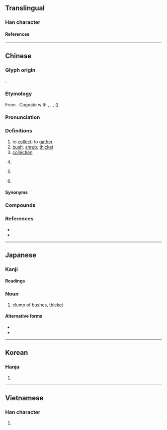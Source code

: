 {{also|丛}}
{{character info}}
==Translingual==

===Han character===
{{Han char|rn=29|rad=又|as=16|sn=18|four=32147|canj=TCTE|ids=⿱丵取}}

====References====
{{Han ref|kx=0167.120|dkj=03220|dj=0379.080|hdz=10402.150|uh=53E2}}

----

==Chinese==
{{zh-forms|s=丛|alt=樷,藂,欉-variant and Min Nan vernacular,菆}}

===Glyph origin===
{{Han etym}}
{{Han compound|丵|取|c1=s|c2=p|ls=psc}}.

===Etymology===
From {{inh|zh|sit-pro|*C-tsəw-k/ŋ||to collect; to gather; to assemble}}. Cognate with {{och-l|聚|to collect; to store}}, {{och-l|族|clan}}, {{och-l|最|to collect; most}}, {{och-l|稯|sheaf; bundle}} ({{zh-ref|Schuessler, 2007}}).

===Pronunciation===
{{zh-pron
|m=cóng,cōng,1nb=standard,2nb=variant
|m-s=
|c=cung4
|c-t=duung3
|g=
|h=pfs=
|j=
|mb=
|md=
|mn=chông/châng
|mn_note=chông - literary; châng - vernacular (classifier for trees)
|mn-t=zang5
|w=
|x=
|mc=y
|oc=y
|cat=v,n,pn
}}

===Definitions===
{{zh-hanzi}}

# to [[collect]]; to [[gather]]
# [[bush]]; [[shrub]]; [[thicket]]
# [[collection]]
# {{lb|zh|Min Bei|Min Nan}} {{zh-classifier|[[plant]]s}}
#: {{zh-x|一 叢 樹|a tree|MN}}
# {{lb|zh|Hokkien}} {{zh-classifier|[[long]] [[object]]s}}
# {{surname|zh}}

====Synonyms====
{{zh-dial|棵}}
{{zh-dial|把-2}}

===Compounds===
{{zh-der|叢辰|叢生|密密叢叢|叢林|人叢|叢箐|叢刊|叢木|叢灌|叢薄|叢聚|幽叢|叢葬|叢雜|叢篠|叢殘小語|孔叢子|叢書|叢集|叢棘|叢脞|叢塊根|叢冢|叢帖|叢刻|叢生葉|叢談|叢密|叢祠|新民叢報|為叢敺雀|淵魚叢爵|百弊叢生|百病叢生|深叢|為叢驅雀|水泥叢林|樹叢|花柳叢|草叢|花叢|雜草叢生|蠶叢|野草叢生|諸務叢脞|談叢|並頭叢|刀叢|叢倒|叢倚|叢冗|叢劇|叢叢|叢報|叢塗|叢夥|叢委|叢射|叢山峻嶺|叢巧|叢怨|叢悲|叢悴|叢惡|叢戰|叢手|叢擁|叢攢|叢曹劇部|叢植|叢殘|叢毛|叢沓|叢泊|叢湊|叢滋|叢然|叢煩|叢物|叢猥|叢玉|叢瑣|叢社|叢穢|叢箭|叢篁|叢簇|叢糅|叢細|叢緻|叢繁|叢繆|叢翳|叢育|叢臺|叢芮|叢芳|叢茂|叢莽|叢菅|叢萃|叢葆|叢蓍|叢蔚|叢蕪|叢薈|叢蘭|叢豔|叢輕折軸|叢遽|叢重|叢錯|叢雀淵魚|叢雲|叢霄|叢顇|叢駢|叢龐|密叢叢|巑叢|拔叢|拔叢出類|攢叢|春叢|林叢|枯叢|柳陌花叢|桂叢|棘叢|榛叢|灌叢|玉叢|珍叢|神叢|窠叢|笙叢|籍叢|籠叢|綠叢|綺羅叢|芳叢|蟠青叢翠|蠶叢路|蠶叢鳥道|蠹叢|豔叢|連叢|霜叢|青叢|髻叢|鬧叢叢|鬱叢叢|黑叢叢|叢雨}}

===References===
* {{R:yue:Hanzi}}
* {{R:twedu|A00479}}

{{zh-cat|Intermediate}}

----

==Japanese==

===Kanji===
{{ja-kanji|grade=|rs=又16}}

====Readings====
{{ja-readings
|goon=ず
|kanon=そう
|kanyoon=ぞう
|kun=くさむら-, むら-がる, むら
}}

===Noun===
{{ja-noun|くさむら}}

# clump of bushes, [[thicket]]

====Alternative forms====
* {{l|ja|草叢}}
* {{l|ja|草むら}}

----

==Korean==

===Hanja===
{{ko-hanja|총}}

# {{rfdef|ko|sort=又16}}

----

==Vietnamese==

===Han character===
{{vi-readings|reading=[[tòng]], [[tùng]]|rs=又16}}

# {{rfdef|vi|sort=又16}}